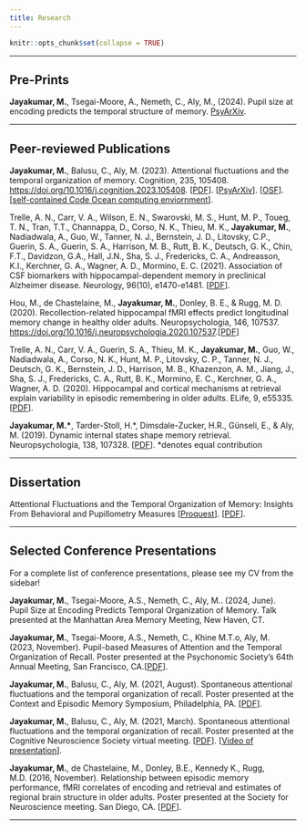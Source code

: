 ```yaml
---
title: Research
---
```


```r
knitr::opts_chunk$set(collapse = TRUE)
```

---

## Pre-Prints

**Jayakumar, M.**, Tsegai-Moore, A., Nemeth, C., Aly, M., (2024). Pupil size at encoding predicts the temporal structure of memory. [PsyArXiv](https://osf.io/preprints/psyarxiv/bzqfu){target="_blank"}.

---

## Peer-reviewed Publications 

**Jayakumar, M.**, Balusu, C., Aly, M. (2023). Attentional fluctuations and the temporal organization of memory. Cognition, 235, 105408. [https://doi.org/10.1016/j.cognition.2023.105408](https://doi.org/10.1016/j.cognition.2023.105408){target="_blank"}. [[PDF](/pubs/Jayakumar_etal_Cognition_2023.pdf){target="_blank"}]. [[PsyArXiv](https://psyarxiv.com/j32bn){target="_blank"}]. [[OSF](https://osf.io/hs25k/){target="_blank"}]. [[self-contained Code Ocean computing enviornment](https://codeocean.com/capsule/2345790/tree/v1){target="_blank"}]. 


Trelle, A. N., Carr, V. A., Wilson, E. N., Swarovski, M. S., Hunt, M. P., Toueg, T. N., Tran, T.T., Channappa, D., Corso, N. K., Thieu, M. K., **Jayakumar, M.**, Nadiadwala, A., Guo, W., Tanner, N. J., Bernstein, J. D., Litovsky, C.P., Guerin, S. A., Guerin, S. A., Harrison, M. B., Rutt, B. K., Deutsch, G. K., Chin, F.T., Davidzon, G.A., Hall, J.N., Sha, S. J., Fredericks, C. A., Andreasson, K.I., Kerchner, G. A., Wagner, A. D., Mormino, E. C. (2021). Association of CSF biomarkers with hippocampal-dependent memory in preclinical Alzheimer disease. Neurology, 96(10), e1470-e1481. [[PDF](/pubs/SAMS_Neurology-2021.pdf){target="_blank"}].

Hou, M., de Chastelaine, M., **Jayakumar, M.**, Donley, B. E., & Rugg, M. D. (2020). Recollection-related hippocampal fMRI effects predict longitudinal memory change in healthy older adults. Neuropsychologia, 146, 107537. [https://doi.org/10.1016/j.neuropsychologia.2020.107537](https://doi.org/10.1016/j.neuropsychologia.2020.107537){target="_blank"}.[[PDF](/pubs/Hou_etal_Neuropsychologia-2020.pdf){target="_blank"}]


Trelle, A. N., Carr, V. A., Guerin, S. A., Thieu, M. K., **Jayakumar, M.**, Guo, W., Nadiadwala, A., Corso, N. K., Hunt, M. P., Litovsky, C. P., Tanner, N. J., Deutsch, G. K., Bernstein, J. D., Harrison, M. B., Khazenzon, A. M., Jiang, J., Sha, S. J., Fredericks, C. A., Rutt, B. K., Mormino, E. C., Kerchner, G. A., Wagner, A. D. (2020). Hippocampal and cortical mechanisms at retrieval explain variability in episodic remembering in older adults. ELife, 9, e55335. [[PDF](/pubs/SAMS_eLife-2020.pdf){target="_blank"}].

**Jayakumar, M.\***, Tarder-Stoll, H.\*, Dimsdale-Zucker, H.R., Günseli, E., & Aly, M. (2019). Dynamic internal states shape memory retrieval. Neuropsychologia, 138, 107328. [[PDF](/pubs/Jayakumar_Tarder-Stoll_etal-2020.pdf){target="_blank"}].
*denotes equal contribution

---

## Dissertation

Attentional Fluctuations and the Temporal Organization of Memory: Insights From Behavioral and Pupillometry Measures
[[Proquest](https://www.proquest.com/openview/bc2e3b70527203c46192df64002de87e/1?cbl=18750&diss=y&pq-origsite=gscholar){target="_blank"}].
[[PDF](/pubs/Jayakumar_Dissertation_2024.pdf){target="_blank"}].


---

## Selected Conference Presentations
For a complete list of conference presentations, please see my CV from the sidebar! 

**Jayakumar, M.**, Tsegai-Moore, A.S., Nemeth, C., Aly, M.. (2024, June). Pupil Size at Encoding Predicts Temporal
Organization of Memory. Talk presented at the Manhattan Area Memory Meeting, New Haven, CT.

**Jayakumar, M.**, Tsegai-Moore, A.S., Nemeth, C., Khine M.T.o, Aly, M. (2023, November). Pupil-based Measures of
Attention and the Temporal Organization of Recall. Poster presented at the Psychonomic Society’s 64th Annual
Meeting, San Francisco, CA.[[PDF](/pubs/Jayakumar_M_Psychonomics2023-poster.pdf){target="_blank"}].

**Jayakumar, M.**, Balusu, C., Aly, M. (2021, August). Spontaneous attentional fluctuations and the temporal organization of recall. Poster presented at the Context and Episodic Memory Symposium, Philadelphia, PA. [[PDF](/pubs/Jayakumar_M_CEMS2021-poster.pdf){target="_blank"}].

**Jayakumar, M.**, Balusu, C., Aly, M. (2021, March). Spontaneous attentional fluctuations and the temporal organization of recall. Poster presented at the Cognitive Neuroscience Society virtual meeting. [[PDF](/pubs/Jayakumar_M_CNS2021-poster.pdf){target="_blank"}]. [[Video of presentation](https://www.youtube.com/watch?v=8aDIXVwJIVM&t=1s){target="_blank"}].

**Jayakumar, M.**, de Chastelaine, M., Donley, B.E., Kennedy K., Rugg, M.D. (2016, November).  Relationship between episodic memory performance, fMRI correlates of encoding and retrieval and estimates of regional brain structure in older adults. Poster presented at the Society for Neuroscience meeting. San Diego, CA. [[PDF](/pubs/Jayakumar_M_SfN2016-poster.pdf){target="_blank"}].

---
